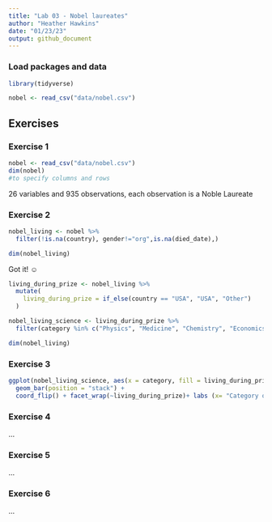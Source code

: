 ```yaml
---
title: "Lab 03 - Nobel laureates"
author: "Heather Hawkins"
date: "01/23/23"
output: github_document
---
```


### Load packages and data

```r
library(tidyverse) 
```

```r
nobel <- read_csv("data/nobel.csv")
```

## Exercises

### Exercise 1

```r
nobel <- read_csv("data/nobel.csv")
dim(nobel)
#to specify columns and rows
```

26 variables and 935 observations, each observation is a Noble Laureate

### Exercise 2


```r
nobel_living <- nobel %>%
  filter(!is.na(country), gender!="org",is.na(died_date),)

dim(nobel_living)
```

Got it! ☺️

```r
living_during_prize <- nobel_living %>%
  mutate(
    living_during_prize = if_else(country == "USA", "USA", "Other")
  )
```

```R
nobel_living_science <- living_during_prize %>%
  filter(category %in% c("Physics", "Medicine", "Chemistry", "Economics"))

dim(nobel_living)
```

### Exercise 3

```R
ggplot(nobel_living_science, aes(x = category, fill = living_during_prize)) +
  geom_bar(position = "stack") +
  coord_flip() + facet_wrap(~living_during_prize)+ labs (x= "Category of Science", y= "Number of Nobel Laureates" ) + labs(fill="Country During Prize") 
```

### Exercise 4

...

### Exercise 5

...

### Exercise 6

...
